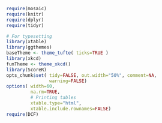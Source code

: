<!--
% Common elements of a DCF document
-->

<!-- UNCOMMENT THE NEXT LINE FOR PRODUCTION -->
<link rel="stylesheet" type="text/css" href="http://fonts.googleapis.com/css?family=Lora">

```r
require(mosaic)
require(knitr)
require(dplyr)
require(tidyr)

# For typesetting
library(xtable)
library(ggthemes)
baseTheme <- theme_tufte( ticks=TRUE )
library(xkcd)
funTheme <- theme_xkcd()
library(ScoreR)
opts_chunk$set( tidy=FALSE, out.width="50%", comment=NA,
                warning=FALSE)
options( width=60, 
         na.rm=TRUE,
         # Printing tables
         xtable.type="html",
         xtable.include.rownames=FALSE)
require(DCF)
```
